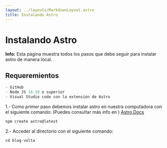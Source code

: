 ```yaml
---
layout: ../layouts/MarkdownLayout.astro
title: Instalando Astro
---
```



# Instalando Astro

<Notification type="info">
  <Icon pack="ion" name="information-circle-outline" />
  <p>
    <strong>Info:</strong> Esta página muestra todos los pasos que debe seguir para instalar astro de manera local.
  </p>
</Notification>

## Requeremientos

```go
- GitHub
- Node JS 18.10 o superior
- Visual Studio code con la extensión de Astro
```


1.- Como *primer* paso debemos instalar astro en nuestra computadora con el siguiente comando: (Puedes consultar más info en )
[Astro Docs](https://astro.build/)
```js
npm create astro@latest
```

2.- Acceder al directorio con el siguiente comando:
```js
cd blog-volta
```


